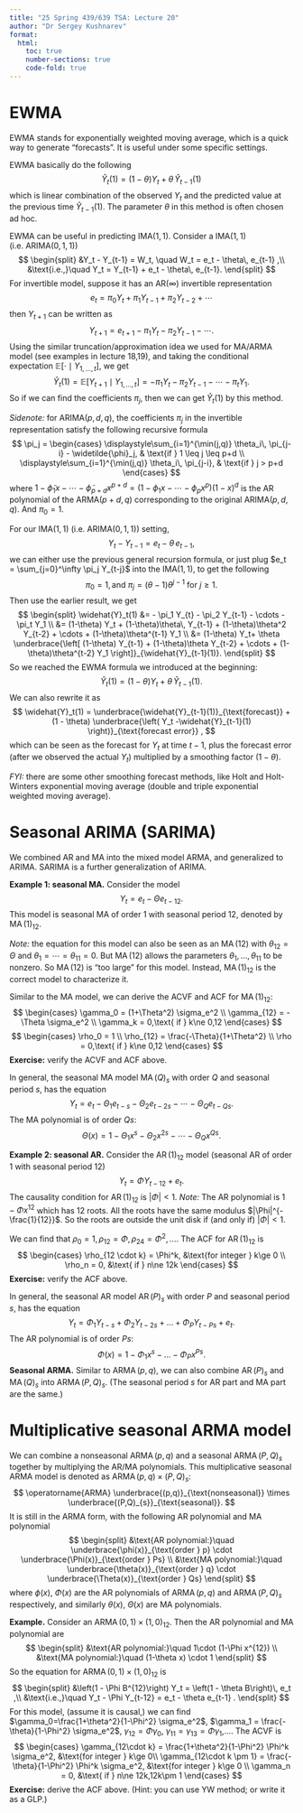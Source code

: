 ```yaml
---
title: "25 Spring 439/639 TSA: Lecture 20"
author: "Dr Sergey Kushnarev"
format:
  html:
    toc: true
    number-sections: true
    code-fold: true
---
```


# EWMA

EWMA stands for exponentially weighted moving average, which is a quick way to generate "forecasts". It is useful under some specific settings.

EWMA basically do the following
$$
\widehat{Y}_t(1) = (1 - \theta) Y_t + \theta\, \widehat{Y}_{t-1}(1)
$$
which is linear combination of the observed $Y_t$ and the predicted value at the previous time $\widehat{Y}_{t-1}(1)$. The parameter $\theta$ in this method is often chosen ad hoc.

EWMA can be useful in predicting IMA($1,1$). Consider a IMA($1,1$) (i.e. ARIMA($0,1,1$))
$$
\begin{split}
&Y_t - Y_{t-1} = W_t, \quad W_t = e_t - \theta\, e_{t-1} ,\\
&\text{i.e.,}\quad Y_t = Y_{t-1} + e_t - \theta\, e_{t-1}.
\end{split}
$$
For invertible model, suppose it has an AR($\infty$) invertible representation
$$
e_t = \pi_0 Y_t + \pi_1 Y_{t-1} + \pi_2 Y_{t-2} + \cdots
$$
then $Y_{t+1}$ can be written as
$$
Y_{t+1} = e_{t+1} - \pi_1 Y_{t} - \pi_2 Y_{t-1} - \cdots.
$$
Using the similar truncation/approximation idea we used for MA/ARMA model (see examples in lecture 18,19), and taking the conditional expectation $\mathbb{E}[\cdot \mid Y_{1,...,t}]$, we get
$$
\widehat{Y}_t(1) = \mathbb{E}[Y_{t+1} \mid Y_{1,...,t}] = - \pi_1 Y_{t} - \pi_2 Y_{t-1} - \cdots - \pi_t Y_1 .
$$
So if we can find the coefficients $\pi_j$, then we can get $\widehat{Y}_t(1)$ by this method.

*Sidenote:* for ARIMA($p,d,q$), the coefficients $\pi_j$ in the invertible representation satisfy the following recursive formula
$$
\pi_j =
\begin{cases}
    \displaystyle\sum_{i=1}^{\min(j,q)} \theta_i\, \pi_{j-i} - \widetilde{\phi}_j, & \text{if } 1 \leq j \leq p+d \\
    \displaystyle\sum_{i=1}^{\min(j,q)} \theta_i\, \pi_{j-i}, & \text{if } j > p+d
\end{cases}
$$
where $1-\widetilde{\phi}_1 x -\cdots - \widetilde{\phi}_{p+d} x^{p+d} = (1-\phi_1 x -\cdots - \phi_{p} x^{p}) (1-x)^d$ is the AR polynomial of the ARMA($p+d,q$) corresponding to the original ARIMA($p,d,q$). And $\pi_0=1$.

For our IMA($1,1$) (i.e. ARIMA($0,1,1$)) setting,
$$
Y_t - Y_{t-1} = e_t - \theta\, e_{t-1},
$$
we can either use the previous general recursion formula, or just plug $e_t = \sum_{j=0}^\infty \pi_j Y_{t-j}$ into the IMA($1,1$), to get the following
$$
\pi_0 =1, \text{and }\pi_j= (\theta -1) \theta^{j-1} \text{ for } j\ge 1.
$$
Then use the earlier result, we get
$$
\begin{split}
\widehat{Y}_t(1) &= - \pi_1 Y_{t} - \pi_2 Y_{t-1} - \cdots - \pi_t Y_1 \\
&= (1-\theta) Y_t + (1-\theta)\theta\, Y_{t-1} + (1-\theta)\theta^2 Y_{t-2} + \cdots + (1-\theta)\theta^{t-1} Y_1 \\
&= (1-\theta) Y_t+ \theta \underbrace{\left[ (1-\theta) Y_{t-1} + (1-\theta)\theta Y_{t-2} + \cdots + (1-\theta)\theta^{t-2} Y_1 \right]}_{\widehat{Y}_{t-1}(1)}.
\end{split}
$$
So we reached the EWMA formula we introduced at the beginning:
$$
\widehat{Y}_t(1) = (1 - \theta) Y_t + \theta\, \widehat{Y}_{t-1}(1).
$$
We can also rewrite it as
$$
\widehat{Y}_t(1) = \underbrace{\widehat{Y}_{t-1}(1)}_{\text{forecast}} + (1 - \theta) \underbrace{\left( Y_t -\widehat{Y}_{t-1}(1) \right)}_{\text{forecast error}} ,
$$
which can be seen as the forecast for $Y_t$ at time $t-1$, plus the forecast error (after we observed the actual $Y_t$) multiplied by a smoothing factor $(1-\theta)$.

*FYI:* there are some other smoothing forecast methods, like Holt and Holt-Winters exponential moving average (double and triple exponential weighted moving average).

# Seasonal ARIMA (SARIMA)

We combined AR and MA into the mixed model ARMA, and generalized to ARIMA. SARIMA is a further generalization of ARIMA.

**Example 1: seasonal MA.** Consider the model
$$
Y_t = e_t - \Theta e_{t-12}.
$$
This model is seasonal MA of order $1$ with seasonal period $12$, denoted by $\operatorname{MA}(1)_{12}$.

*Note:* the equation for this model can also be seen as an $\operatorname{MA}(12)$ with $\theta_{12} = \Theta$ and $\theta_1=\cdots =\theta_{11}=0$. But $\operatorname{MA}(12)$ allows the parameters $\theta_1,...,\theta_{11}$ to be nonzero. So $\operatorname{MA}(12)$ is "too large" for this model. Instead, $\operatorname{MA}(1)_{12}$ is the correct model to characterize it.

Similar to the MA model, we can derive the ACVF and ACF for $\operatorname{MA}(1)_{12}$:
$$
\begin{cases}
\gamma_0 = (1+\Theta^2) \sigma_e^2 \\
\gamma_{12} = -\Theta \sigma_e^2 \\
\gamma_k = 0,\text{ if } k\ne 0,12
\end{cases}
$$
$$
\begin{cases}
\rho_0 = 1 \\
\rho_{12} = \frac{-\Theta}{1+\Theta^2} \\
\rho = 0,\text{ if } k\ne 0,12
\end{cases}
$$
**Exercise:** verify the ACVF and ACF above.

In general, the seasonal MA model $\operatorname{MA}(Q)_{s}$ with order $Q$ and seasonal period $s$, has the equation
$$
Y_t = e_t - \Theta_1 e_{t-s} - \Theta_2 e_{t-2s} - \cdots - \Theta_Q e_{t-Qs} .
$$
The MA polynomial is of order $Qs$:
$$
\Theta(x) = 1 - \Theta_1 x^s - \Theta_2 x^{2s} - \cdots - \Theta_Q x^{Qs} .
$$

**Example 2: seasonal AR.** Consider the $\operatorname{AR}(1)_{12}$ model (seasonal AR of order $1$ with seasonal period $12$)
$$
Y_t = \Phi Y_{t-12} + e_t .
$$
The causality condition for $\operatorname{AR}(1)_{12}$ is $|\Phi|<1$. *Note:* The AR polynomial is $1-\Phi x^{12}$ which has $12$ roots. All the roots have the same modulus $|\Phi|^{-\frac{1}{12}}$. So the roots are outside the unit disk if (and only if) $|\Phi|<1$.

We can find that $\rho_0=1, \rho_{12}=\Phi, \rho_{24}=\Phi^2,...$. The ACF for $\operatorname{AR}(1)_{12}$ is
$$
\begin{cases}
\rho_{12 \cdot k} = \Phi^k, &\text{for integer } k\ge 0 \\
\rho_n = 0, &\text{ if } n\ne 12k
\end{cases}
$$
**Exercise:** verify the ACF above.

In general, the seasonal AR model $\operatorname{AR}(P)_{s}$ with order $P$ and seasonal period $s$, has the equation
$$
Y_t = \Phi_1 Y_{t-s} + \Phi_2 Y_{t-2s} + \dots + \Phi_P Y_{t-Ps} + e_t.
$$
The AR polynomial is of order $Ps$:
$$
\Phi(x) = 1 - \Phi_1 x^{s} - \dots - \Phi_P x^{Ps}.
$$
**Seasonal ARMA.** Similar to $\operatorname{ARMA}(p,q)$, we can also combine $\operatorname{AR}(P)_{s}$ and $\operatorname{MA}(Q)_{s}$ into $\operatorname{ARMA}(P,Q)_{s}$. (The seasonal period $s$ for AR part and MA part are the same.)

# Multiplicative seasonal ARMA model

We can combine a nonseasonal $\operatorname{ARMA}(p,q)$ and a seasonal $\operatorname{ARMA}(P,Q)_{s}$ together by multiplying the AR/MA polynomials. This multiplicative seasonal ARMA model is denoted as $\operatorname{ARMA} (p,q)\times (P,Q)_{s}$:
$$
\operatorname{ARMA} \underbrace{(p,q)}_{\text{nonseasonal}} \times \underbrace{(P,Q)_{s}}_{\text{seasonal}}.
$$
It is still in the ARMA form, with the following AR polynomial and MA polynomial
$$
\begin{split}
&\text{AR polynomial:}\quad \underbrace{\phi(x)}_{\text{order } p} \cdot \underbrace{\Phi(x)}_{\text{order } Ps} \\
&\text{MA polynomial:}\quad \underbrace{\theta(x)}_{\text{order } q} \cdot \underbrace{\Theta(x)}_{\text{order } Qs}
\end{split}
$$
where $\phi(x)$, $\Phi(x)$ are the AR polynomials of $\operatorname{ARMA}(p,q)$ and $\operatorname{ARMA}(P,Q)_{s}$ respectively, and similarly $\theta(x)$, $\Theta(x)$ are MA polynomials.

**Example.** Consider an $\operatorname{ARMA} (0,1)\times (1,0)_{12}$. Then the AR polynomial and MA polynomial are
$$
\begin{split}
&\text{AR polynomial:}\quad 1\cdot (1-\Phi x^{12}) \\
&\text{MA polynomial:}\quad (1-\theta x) \cdot 1
\end{split}
$$
So the equation for $\operatorname{ARMA} (0,1)\times (1,0)_{12}$ is
$$
\begin{split}
&\left(1 - \Phi B^{12}\right) Y_t = \left(1 - \theta B\right)\, e_t ,\\
&\text{i.e.,}\quad Y_t - \Phi Y_{t-12} = e_t - \theta e_{t-1} .
\end{split}
$$
For this model, (assume it is causal,) we can find $\gamma_0=\frac{1+\theta^2}{1-\Phi^2} \sigma_e^2$, $\gamma_1 = \frac{-\theta}{1-\Phi^2} \sigma_e^2$, $\gamma_{12}= \Phi\gamma_0$, $\gamma_{11}=\gamma_{13}= \Phi\gamma_1$,$\dots$. The ACVF is
$$
\begin{cases}
\gamma_{12\cdot k} = \frac{1+\theta^2}{1-\Phi^2} \Phi^k \sigma_e^2, &\text{for integer } k\ge 0\\
\gamma_{12\cdot k \pm 1} = \frac{-\theta}{1-\Phi^2} \Phi^k \sigma_e^2, &\text{for integer } k\ge 0 \\
\gamma_n = 0, &\text{ if } n\ne 12k,12k\pm 1
\end{cases}
$$
**Exercise:** derive the ACF above. (Hint: you can use YW method; or write it as a GLP.)





